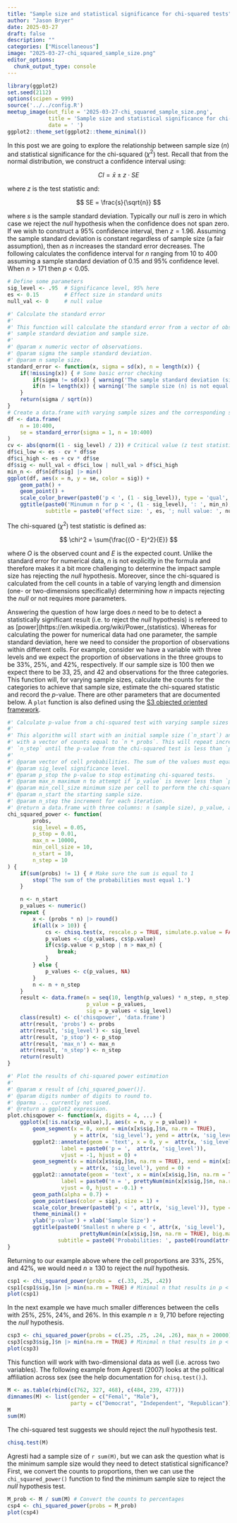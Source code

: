 ```yaml
---
title: "Sample size and statistical significance for chi-squared tests"
author: "Jason Bryer"
date: 2025-03-27
draft: false
description: ""
categories: ["Miscellaneous"]
image: "2025-03-27-chi_squared_sample_size.png"
editor_options: 
  chunk_output_type: console
---
```


```r
library(ggplot2)
set.seed(2112)
options(scipen = 999)
source('../../config.R')
meetup_image(out_file = '2025-03-27-chi_squared_sample_size.png',
			 title = 'Sample size and statistical significance for chi-squared tests',
			 date = ' ')
ggplot2::theme_set(ggplot2::theme_minimal())
```

In this post we are going to explore the relationship between sample size (*n*) and statistical significance for the chi-squared ($\chi^2$) test. Recall that from the normal distribution, we construct a confidence interval using:

$$ CI = \bar{x} \pm z \cdot SE$$

where *z* is the test statistic and:

$$ SE =  \frac{s}{\sqrt{n}} $$

where *s* is the sample standard deviation. Typically our *null* is zero in which case we reject the *null* hypothesis when the confidence does not span zero. If we wish to construct a 95% confidence interval, then $z = 1.96$. Assuming the sample standard deviation is constant regardless of sample size (a fair assumption), then as *n* increases the standard error decreases. The following calculates the confidence interval for *n* ranging from 10 to 400 assuming a sample standard deviation of 0.15 and 95% confidence level. When $n > 171$ then $p < 0.05$.


```r
# Define some parameters
sig_level <- .95  # Significance level, 95% here
es <- 0.15        # Effect size in standard units
null_val <- 0     # null value

#' Calculate the standard error
#' 
#' This function will calculate the standard error from a vector of observations or with a given
#' sample standard deviation and sample size.
#' 
#' @param x numeric vector of observations.
#' @param sigma the sample standard deviation.
#' @param n sample size.
standard_error <- function(x, sigma = sd(x), n = length(x)) {
	if(!missing(x)) { # Some basic error checking
		if(sigma != sd(x)) { warning('The sample standard deviation (sigma) is not equal to sd(x)')}
		if(n != length(x)) { warning('The sample size (n) is not equal to length(x).' )}
	}
	return(sigma / sqrt(n))
}
# Create a data.frame with varying sample sizes and the corresponding standard error
df <- data.frame(
	n = 10:400,
	se = standard_error(sigma = 1, n = 10:400)
)
cv <- abs(qnorm((1 - sig_level) / 2)) # Critical value (z test statistic)
df$ci_low <- es - cv * df$se
df$ci_high <- es + cv * df$se
df$sig <- null_val < df$ci_low | null_val > df$ci_high
min_n <- df$n[df$sig] |> min()
ggplot(df, aes(x = n, y = se, color = sig)) + 
	geom_path() +
	geom_point() +
	scale_color_brewer(paste0('p < ', (1 - sig_level)), type = 'qual', palette = 6) +
	ggtitle(paste0('Minumum n for p < ', (1 - sig_level), ': ', min_n),
			subtitle = paste0('effect size: ', es, '; null value: ', null_val))

```

The chi-squared ($\chi^2$) test statistic is defined as:

$$ \chi^2 = \sum{\frac{(O - E)^2}{E}} $$

where *O* is the observed count and *E* is the expected count. Unlike the standard error for numerical data, *n* is not explicitly in the formula and therefore makes it a bit more challenging to determine the impact sample size has rejecting the *null* hypothesis. Moreover, since the chi-squared is calculated from the cell counts in a table of varying length and dimension (one- or two-dimensions specifically) determining how *n* impacts rejecting the *null* or not requires more parameters. 

Answering the question of how large does *n* need to be to detect a statistically significant result (i.e. to reject the *null* hypothesis) is refereed to as [power](https://en.wikipedia.org/wiki/Power_(statistics). Whereas for calculating the power for numerical data had one parameter, the sample standard deviation, here we need to consider the proportion of observations within different cells. For example, consider we have a variable with three levels and we expect the proportion of observations in the three groups to be 33%, 25%, and 42%, respectively. If our sample size is 100 then we expect there to be 33, 25, and 42 and observations for the three categories. This function will, for varying sample sizes, calculate the counts for the categories to achieve that sample size, estimate the chi-squared statistic and record the *p*-value. There are other parameters that are documented below. A `plot` function is also defined using the [S3 objected oriented framework](http://adv-r.had.co.nz/S3.html).


```r
#' Calculate p-value from a chi-squared test with varying sample sizes
#'
#' This algorithm will start with an initial sample size (`n_start`) and perform a chi-squared test
#' with a vector of counts equal to `n * probs`. This will repeat increasing the sample size by
#' `n_step` until the p-value from the chi-squared test is less than `p_stop`.
#'
#' @param vector of cell probabilities. The sum of the values must equal 1.
#' @param sig_level significance level.
#' @param p_stop the p-value to stop estimating chi-squared tests.
#' @param max_n maximum n to attempt if `p_value` is never less than `p_stop`.
#' @param min_cell_size minimum size per cell to perform the chi-square test.
#' @param n_start the starting sample size.
#' @param n_step the increment for each iteration.
#' @return a data.frame with three columns: n (sample size), p_value, and sig (TRUE if p_value < sig_level).
chi_squared_power <- function(
		probs,
		sig_level = 0.05,
		p_stop = 0.01,
		max_n = 10000,
		min_cell_size = 10,
		n_start = 10,
		n_step = 10
) {
	if(sum(probs) != 1) { # Make sure the sum is equal to 1
		stop('The sum of the probabilities must equal 1.')
	}

	n <- n_start
	p_values <- numeric()
	repeat {
		x <- (probs * n) |> round()
		if(all(x > 10)) {
			cs <- chisq.test(x, rescale.p = TRUE, simulate.p.value = FALSE)
			p_values <- c(p_values, cs$p.value)
			if(cs$p.value < p_stop | n > max_n) {
				break;
			}
		} else {
			p_values <- c(p_values, NA)
		}
		n <- n + n_step
	}
	result <- data.frame(n = seq(10, length(p_values) * n_step, n_step),
						 p_value = p_values,
						 sig = p_values < sig_level)
	class(result) <- c('chisqpower', 'data.frame')
	attr(result, 'probs') <- probs
	attr(result, 'sig_level') <- sig_level
	attr(result, 'p_stop') <- p_stop
	attr(result, 'max_n') <- max_n
	attr(result, 'n_step') <- n_step
	return(result)
}

#' Plot the results of chi-squared power estimation
#'
#' @param x result of [chi_squared_power()].
#' @param digits number of digits to round to.
#' @parma ... currently not used.
#' @return a ggplot2 expression.
plot.chisqpower <- function(x, digits = 4, ...) {
	ggplot(x[!is.na(x$p_value),], aes(x = n, y = p_value)) +
		geom_segment(x = 0, xend = min(x[x$sig,]$n, na.rm = TRUE),
					 y = attr(x, 'sig_level'), yend = attr(x, 'sig_level')) +
		ggplot2::annotate(geom = 'text', x = 0, y =  attr(x, 'sig_level'),
				 label = paste0('p = ',  attr(x, 'sig_level')),
				 vjust = -1, hjust = 0) +
		geom_segment(x = min(x[x$sig,]$n, na.rm = TRUE), xend = min(x[x$sig,]$n, na.rm = TRUE),
					 y = attr(x, 'sig_level'), yend = 0) +
		ggplot2::annotate(geom = 'text', x = min(x[x$sig,]$n, na.rm = TRUE), y = 0,
				 label = paste0('n = ', prettyNum(min(x[x$sig,]$n, na.rm = TRUE), big.mark = ',')),
				 vjust = 0, hjust = -0.1) +
		geom_path(alpha = 0.7) +
		geom_point(aes(color = sig), size = 1) +
		scale_color_brewer(paste0('p < ', attr(x, 'sig_level')), type = 'qual', palette = 6) +
		theme_minimal() +
		ylab('p-value') + xlab('Sample Size') +
		ggtitle(paste0('Smallest n where p < ', attr(x, 'sig_level'), ': ',
					   prettyNum(min(x[x$sig,]$n, na.rm = TRUE), big.mark = ',')),
				subtitle = paste0('Probabilities: ', paste0(round(attr(x, 'probs'), digits = digits), collapse = ', ')))
}
```

Returning to our example above where the cell proportions are 33%, 25%, and 42%, we would need $n \ge 130$ to reject the *null* hypothesis.

```r
csp1 <- chi_squared_power(probs =  c(.33, .25, .42))
csp1[csp1$sig,]$n |> min(na.rm = TRUE) # Minimal n that results in p < 0.05
plot(csp1)
```

In the next example we have much smaller differences between the cells with 25%, 25%, 24%, and 26%. In this example $n \ge 9,710$ before rejecting the *null* hypothesis.

```r
csp3 <- chi_squared_power(probs = c(.25, .25, .24, .26), max_n = 20000)
csp3[csp3$sig,]$n |> min(na.rm = TRUE) # Minimal n that results in p < 0.05
plot(csp3)
```

This function will work with two-dimensional data as well (i.e. across two variables). The following example from Agresti (2007) looks at the political affiliation across sex (see the help documentation for `chisq.test()`.).

```r
M <- as.table(rbind(c(762, 327, 468), c(484, 239, 477)))
dimnames(M) <- list(gender = c("Femal", "Male"),
					party = c("Democrat", "Independent", "Republican"))
M
sum(M)
```

The chi-squared test suggests we should reject the *null* hypothesis test.

```r
chisq.test(M)
```

Agresti had a sample size of `r sum(M)`, but we can ask the question what is the minimum sample size would they need to detect statistical significance? First, we convert the counts to proportions, then we can use the `chi_squared_power()` function to find the minimum sample size to reject the *null* hypothesis test.

```r
M_prob <- M / sum(M) # Convert the counts to percentages
csp4 <- chi_squared_power(probs = M_prob)
plot(csp4)
```

